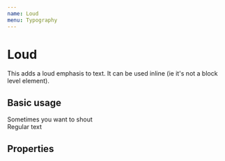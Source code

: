 ```yaml
---
name: Loud
menu: Typography
---
```



# Loud

This adds a loud emphasis to text. It can be used inline (ie it's not a block level element).

## Basic usage
<Playground>
    <Loud>
        Sometimes you want to shout
    </Loud>
    <br />
    Regular text
</Playground>

## Properties
<PropsTable of={Loud} />